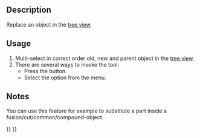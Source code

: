<languages/>
<translate>

<!--T:7-->
{{Docnav
|
|[[OpenSCAD_RemoveSubtree|Remove Subtree]]
|[[OpenSCAD_Workbench|OpenSCAD]]
|IconL=
|IconR=OpenSCAD_RemoveSubtree.svg
|IconC=Workbench_OpenSCAD.svg
}}

<!--T:1-->
{{GuiCommand
|Name=OpenSCAD ReplaceObject‏‎
|MenuLocation=OpenSCAD → Replace Object
|Workbenches=[[OpenSCAD_Workbench|OpenSCAD]]
}}

==Description== <!--T:11--> 

<!--T:2-->
Replace an object in the [[Tree_view|tree view]].

==Usage== <!--T:12--> 

<!--T:3-->
# Multi-select in correct order old, new and parent object in the [[Tree_view|tree view]].
# There are several ways to invoke the tool:
#* Press the {{Button|[[Image:OpenSCAD_ReplaceObject.svg|16px]] [[OpenSCAD_ReplaceObject|Replace Object]]}} button.
#* Select the {{MenuCommand|OpenSCAD → [[Image:OpenSCAD_ReplaceObject.svg|16px]] Replace Object}} option from the menu.

==Notes== <!--T:13--> 

<!--T:5-->
You can use this feature for example to substitute a part inside a fusion/cut/common/compound-object.


<!--T:8-->
{{Docnav
|
|[[OpenSCAD_RemoveSubtree|Remove Subtree]]
|[[OpenSCAD_Workbench|OpenSCAD]]
|IconL=
|IconR=OpenSCAD_RemoveSubtree.svg
|IconC=Workbench_OpenSCAD.svg
}}

</translate>
{{OpenSCAD_Tools_navi{{#translation:}}}}
{{Userdocnavi{{#translation:}}}}